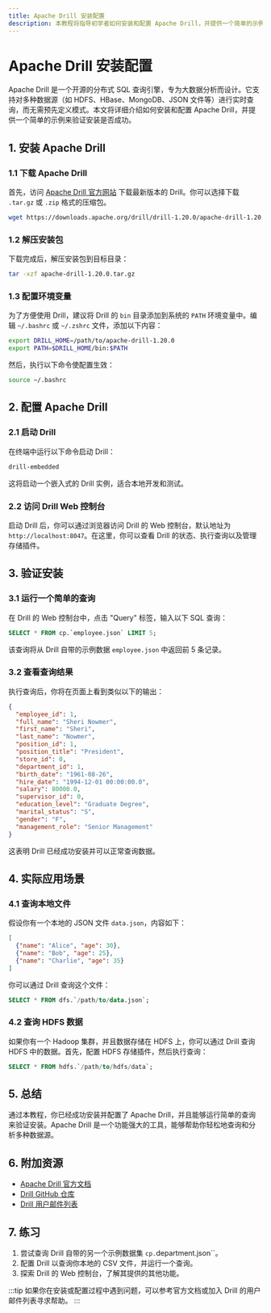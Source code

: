 ```yaml
---
title: Apache Drill 安装配置
description: 本教程将指导初学者如何安装和配置 Apache Drill，并提供一个简单的示例来验证安装是否成功。
---
```


# Apache Drill 安装配置

Apache Drill 是一个开源的分布式 SQL 查询引擎，专为大数据分析而设计。它支持对多种数据源（如 HDFS、HBase、MongoDB、JSON 文件等）进行实时查询，而无需预先定义模式。本文将详细介绍如何安装和配置 Apache Drill，并提供一个简单的示例来验证安装是否成功。

## 1. 安装 Apache Drill

### 1.1 下载 Apache Drill

首先，访问 [Apache Drill 官方网站](https://drill.apache.org/) 下载最新版本的 Drill。你可以选择下载 `.tar.gz` 或 `.zip` 格式的压缩包。

```bash
wget https://downloads.apache.org/drill/drill-1.20.0/apache-drill-1.20.0.tar.gz
```

### 1.2 解压安装包

下载完成后，解压安装包到目标目录：

```bash
tar -xzf apache-drill-1.20.0.tar.gz
```

### 1.3 配置环境变量

为了方便使用 Drill，建议将 Drill 的 `bin` 目录添加到系统的 `PATH` 环境变量中。编辑 `~/.bashrc` 或 `~/.zshrc` 文件，添加以下内容：

```bash
export DRILL_HOME=/path/to/apache-drill-1.20.0
export PATH=$DRILL_HOME/bin:$PATH
```

然后，执行以下命令使配置生效：

```bash
source ~/.bashrc
```

## 2. 配置 Apache Drill

### 2.1 启动 Drill

在终端中运行以下命令启动 Drill：

```bash
drill-embedded
```

这将启动一个嵌入式的 Drill 实例，适合本地开发和测试。

### 2.2 访问 Drill Web 控制台

启动 Drill 后，你可以通过浏览器访问 Drill 的 Web 控制台，默认地址为 `http://localhost:8047`。在这里，你可以查看 Drill 的状态、执行查询以及管理存储插件。

## 3. 验证安装

### 3.1 运行一个简单的查询

在 Drill 的 Web 控制台中，点击 "Query" 标签，输入以下 SQL 查询：

```sql
SELECT * FROM cp.`employee.json` LIMIT 5;
```

该查询将从 Drill 自带的示例数据 `employee.json` 中返回前 5 条记录。

### 3.2 查看查询结果

执行查询后，你将在页面上看到类似以下的输出：

```json
{
  "employee_id": 1,
  "full_name": "Sheri Nowmer",
  "first_name": "Sheri",
  "last_name": "Nowmer",
  "position_id": 1,
  "position_title": "President",
  "store_id": 0,
  "department_id": 1,
  "birth_date": "1961-08-26",
  "hire_date": "1994-12-01 00:00:00.0",
  "salary": 80000.0,
  "supervisor_id": 0,
  "education_level": "Graduate Degree",
  "marital_status": "S",
  "gender": "F",
  "management_role": "Senior Management"
}
```

这表明 Drill 已经成功安装并可以正常查询数据。

## 4. 实际应用场景

### 4.1 查询本地文件

假设你有一个本地的 JSON 文件 `data.json`，内容如下：

```json
[
  {"name": "Alice", "age": 30},
  {"name": "Bob", "age": 25},
  {"name": "Charlie", "age": 35}
]
```

你可以通过 Drill 查询这个文件：

```sql
SELECT * FROM dfs.`/path/to/data.json`;
```

### 4.2 查询 HDFS 数据

如果你有一个 Hadoop 集群，并且数据存储在 HDFS 上，你可以通过 Drill 查询 HDFS 中的数据。首先，配置 HDFS 存储插件，然后执行查询：

```sql
SELECT * FROM hdfs.`/path/to/hdfs/data`;
```

## 5. 总结

通过本教程，你已经成功安装并配置了 Apache Drill，并且能够运行简单的查询来验证安装。Apache Drill 是一个功能强大的工具，能够帮助你轻松地查询和分析多种数据源。

## 6. 附加资源

- [Apache Drill 官方文档](https://drill.apache.org/docs/)
- [Drill GitHub 仓库](https://github.com/apache/drill)
- [Drill 用户邮件列表](https://drill.apache.org/mailinglists/)

## 7. 练习

1. 尝试查询 Drill 自带的另一个示例数据集 `cp.`department.json``。
2. 配置 Drill 以查询你本地的 CSV 文件，并运行一个查询。
3. 探索 Drill 的 Web 控制台，了解其提供的其他功能。

:::tip
如果你在安装或配置过程中遇到问题，可以参考官方文档或加入 Drill 的用户邮件列表寻求帮助。
:::